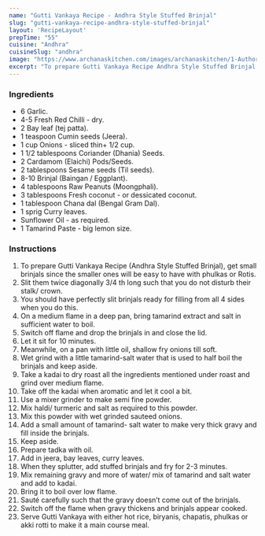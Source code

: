 ---
name: "Gutti Vankaya Recipe - Andhra Style Stuffed Brinjal"
slug: "gutti-vankaya-recipe-andhra-style-stuffed-brinjal"
layout: 'RecipeLayout'
prepTime: "55"
cuisine: "Andhra"
cuisineSlug: "andhra"
image: "https://www.archanaskitchen.com/images/archanaskitchen/1-Author/uma_ganguly/gutti_vankaya_stuffed_eggplant_recipe_400.jpg"
excerpt: "To prepare Gutti Vankaya Recipe Andhra Style Stuffed Brinjal, get small brinjals since the smaller ones will be easy to have with phulkas or Rotis"
---

### Ingredients

- 6 Garlic.
- 4-5 Fresh Red Chilli - dry.
- 2 Bay leaf (tej patta).
- 1 teaspoon Cumin seeds (Jeera).
- 1 cup Onions - sliced thin+ 1/2 cup.
- 1 1/2 tablespoons Coriander (Dhania) Seeds.
- 2 Cardamom (Elaichi) Pods/Seeds.
- 2 tablespoons Sesame seeds (Til seeds).
- 8-10 Brinjal (Baingan / Eggplant).
- 4 tablespoons Raw Peanuts (Moongphali).
- 3 tablespoons Fresh coconut - or dessicated coconut.
- 1 tablespoon Chana dal (Bengal Gram Dal).
- 1 sprig Curry leaves.
- Sunflower Oil - as required.
- 1 Tamarind Paste - big lemon size.

### Instructions

1. To prepare Gutti Vankaya Recipe (Andhra Style Stuffed Brinjal), get small brinjals since the smaller ones will be easy to have with phulkas or Rotis.
1. Slit them twice diagonally 3/4 th long such that you do not disturb their stalk/ crown.
1. You should have perfectly slit brinjals ready for filling from all 4 sides when you do this.
1. On a medium flame in a deep pan, bring tamarind extract and salt in sufficient water to boil.
1. Switch off flame and drop the brinjals in and close the lid.
1. Let it sit for 10 minutes.
1. Meanwhile, on a pan with little oil, shallow fry onions till soft.
1. Wet grind with a little tamarind-salt water that is used to half boil the brinjals and keep aside.
1. Take a kadai to dry roast all the ingredients mentioned under roast and grind over medium flame.
1. Take off the kadai when aromatic and let it cool a bit.
1. Use a mixer grinder to make semi fine powder.
1. Mix haldi/ turmeric and salt as required to this powder.
1. Mix this powder with wet grinded sauteed onions.
1. Add a small amount of tamarind- salt water to make very thick gravy and fill inside the brinjals.
1. Keep aside.
1. Prepare tadka with oil.
1. Add in jeera, bay leaves, curry leaves.
1. When they splutter, add stuffed brinjals and fry for 2-3 minutes.
1. Mix remaining gravy and more of water/ mix of tamarind and salt water and add to kadai.
1. Bring it to boil over low flame.
1. Sauté carefully such that the gravy doesn’t come out of the brinjals.
1. Switch off the flame when gravy thickens and brinjals appear cooked.
1. Serve Gutti Vankaya with either hot rice, biryanis, chapatis, phulkas or akki rotti to make it a main course meal.
